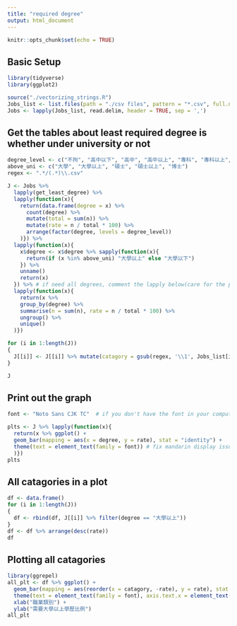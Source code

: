 ```yaml
---
title: "required degree"
output: html_document
---
```


```r
knitr::opts_chunk$set(echo = TRUE)
```

## Basic Setup
```r
library(tidyverse)
library(ggplot2)

source("./vectorizing_strings.R")
Jobs_list <- list.files(path = "./csv files", pattern = "*.csv", full.names = TRUE)
Jobs <- lapply(Jobs_list, read.delim, header = TRUE, sep = ',')

```


## Get the tables about least required degree is whether under university or not

```r

degree_level <- c("不拘", "高中以下", "高中", "高中以上", "專科", "專科以上", "大學", "大學以上", "碩士", "碩士以上", "博士")
above_uni <- c("大學", "大學以上", "碩士", "碩士以上", "博士")
regex <- ".*/(.*)\\.csv"

J <- Jobs %>% 
  lapply(get_least_degree) %>% 
  lapply(function(x){
    return(data.frame(degree = x) %>% 
      count(degree) %>%
      mutate(total = sum(n)) %>%
      mutate(rate = n / total * 100) %>%
      arrange(factor(degree, levels = degree_level))
    )}) %>%
  lapply(function(x){
    x$degree <- x$degree %>% sapply(function(x){
      return(if (x %in% above_uni) "大學以上" else "大學以下")
    }) %>%
    unname()
    return(x)
  }) %>% # if need all degrees, comment the lapply below(care for the parentheses)
  lapply(function(x){
    return(x %>%
    group_by(degree) %>%
    summarise(n = sum(n), rate = n / total * 100) %>%
    ungroup() %>%
    unique()
  )})

for (i in 1:length(J))
{
  J[[i]] <- J[[i]] %>% mutate(catagory = gsub(regex, '\\1', Jobs_list[i]))
}

J

```

## Print out the graph

```r

font <- "Noto Sans CJK TC"  # if you don't have the font in your computer, you can replace it with any mandarin font in your computer, p.s. the font is HIGHLY RECOMMENDED to have!

plts <- J %>% lapply(function(x){
  return(x %>% ggplot() +
  geom_bar(mapping = aes(x = degree, y = rate), stat = "identity") +
  theme(text = element_text(family = font)) # fix mandarin display issue
  )})
plts

```


## All catagories in a plot

```r
df <- data.frame()
for (i in 1:length(J))
{
  df <- rbind(df, J[[i]] %>% filter(degree == "大學以上"))
}
df <- df %>% arrange(desc(rate))
df
```


## Plotting all catagories

```r
library(ggrepel)
all_plt <- df %>% ggplot() +
  geom_bar(mapping = aes(reorder(x = catagory, -rate), y = rate), stat = "identity") +
  theme(text = element_text(family = font), axis.text.x = element_text(angle = 45, hjust = 1)) +
  xlab("職業類別") +
  ylab("需要大學以上學歷比例")
all_plt
```